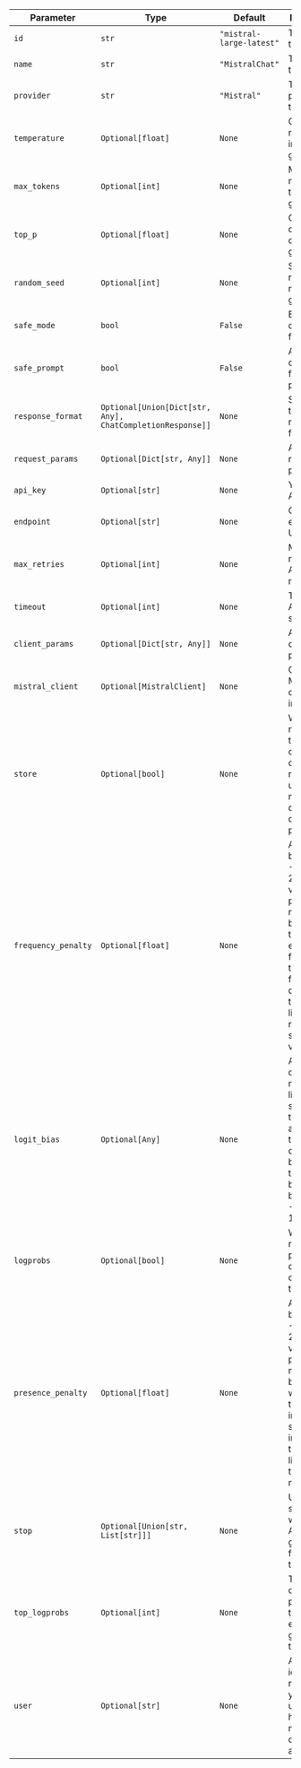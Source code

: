 | Parameter           | Type                                                      | Default                  | Description                                                                                                                                                                                  |
| ------------------- | --------------------------------------------------------- | ------------------------ | -------------------------------------------------------------------------------------------------------------------------------------------------------------------------------------------- |
| `id`                | `str`                                                     | `"mistral-large-latest"` | The ID of the model.                                                                                                                                                                         |
| `name`              | `str`                                                     | `"MistralChat"`          | The name of the model.                                                                                                                                                                       |
| `provider`          | `str`                                                     | `"Mistral"`              | The provider of the model.                                                                                                                                                                   |
| `temperature`       | `Optional[float]`                                         | `None`                   | Controls randomness in output generation.                                                                                                                                                    |
| `max_tokens`        | `Optional[int]`                                           | `None`                   | Maximum number of tokens to generate.                                                                                                                                                        |
| `top_p`             | `Optional[float]`                                         | `None`                   | Controls diversity of output generation.                                                                                                                                                     |
| `random_seed`       | `Optional[int]`                                           | `None`                   | Seed for random number generation.                                                                                                                                                           |
| `safe_mode`         | `bool`                                                    | `False`                  | Enables content filtering.                                                                                                                                                                   |
| `safe_prompt`       | `bool`                                                    | `False`                  | Applies content filtering to prompts.                                                                                                                                                        |
| `response_format`   | `Optional[Union[Dict[str, Any], ChatCompletionResponse]]` | `None`                   | Specifies the desired response format.                                                                                                                                                       |
| `request_params`    | `Optional[Dict[str, Any]]`                                | `None`                   | Additional request parameters.                                                                                                                                                               |
| `api_key`           | `Optional[str]`                                           | `None`                   | Your Mistral API key.                                                                                                                                                                        |
| `endpoint`          | `Optional[str]`                                           | `None`                   | Custom API endpoint URL.                                                                                                                                                                     |
| `max_retries`       | `Optional[int]`                                           | `None`                   | Maximum number of API call retries.                                                                                                                                                          |
| `timeout`           | `Optional[int]`                                           | `None`                   | Timeout for API calls in seconds.                                                                                                                                                            |
| `client_params`     | `Optional[Dict[str, Any]]`                                | `None`                   | Additional client parameters.                                                                                                                                                                |
| `mistral_client`    | `Optional[MistralClient]`                                 | `None`                   | Custom Mistral client instance.                                                                                                                                                              |
| `store`             | `Optional[bool]`                                          | `None`                   | Whether or not to store the output of this chat completion request for use in the model distillation or evals products.                                                                      |
| `frequency_penalty` | `Optional[float]`                                         | `None`                   | A number between -2.0 and 2.0. Positive values penalize new tokens based on their existing frequency in the text so far, decreasing the model's likelihood to repeat the same line verbatim. |
| `logit_bias`        | `Optional[Any]`                                           | `None`                   | A JSON object that modifies the likelihood of specified tokens appearing in the completion by mapping token IDs to bias values between -100 and 100.                                         |
| `logprobs`          | `Optional[bool]`                                          | `None`                   | Whether to return log probabilities of the output tokens.                                                                                                                                    |
| `presence_penalty`  | `Optional[float]`                                         | `None`                   | A number between -2.0 and 2.0. Positive values penalize new tokens based on whether they appear in the text so far, increasing the model's likelihood to talk about new topics.              |
| `stop`              | `Optional[Union[str, List[str]]]`                         | `None`                   | Up to 4 sequences where the API will stop generating further tokens.                                                                                                                         |
| `top_logprobs`      | `Optional[int]`                                           | `None`                   | The number of top log probabilities to return for each generated token.                                                                                                                      |
| `user`              | `Optional[str]`                                           | `None`                   | A unique identifier representing your end-user, helping to monitor and detect abuse.                                                                                                         |
